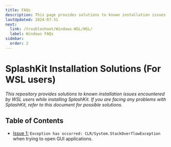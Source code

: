 ```yaml
---
title: FAQs
description: This page provides solutions to known installation issues encountered by WSL users while installing or using SplashKit.
lastUpdated: 2024-07-31
next:
  link: /troubleshoot/Windows-WSL/WSL/
  label: Windows FAQs
sidebar:
  order: 2
---
```


<h1>SplashKit Installation Solutions (For WSL users)</h1>

*This repository provides solutions to known installation issues encountered by WSL users while installing SplashKit. If you are facing any problems with SplashKit, refer to this document for possible solutions.*

## Table of Contents

- [Issue 1:](/troubleshoot/windows-wsl/wsl-issue-1) `Exception has occurred: CLR/System.StackOverflowException` when trying to open GUI applications.
